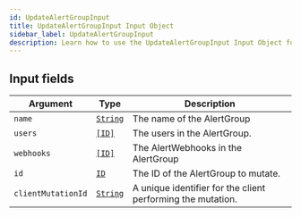 ```yaml
---
id: UpdateAlertGroupInput
title: UpdateAlertGroupInput Input Object
sidebar_label: UpdateAlertGroupInput
description: Learn how to use the UpdateAlertGroupInput Input Object for Prismatic's API.
---
```


## Input fields

| Argument           | Type                                     | Description                                                 |
| ------------------ | ---------------------------------------- | ----------------------------------------------------------- |
| `name`             | [`String`](api/schema/scalar/String.mdx) | The name of the AlertGroup                                  |
| `users`            | [`[ID]`](api/schema/scalar/ID.mdx)       | The users in the AlertGroup.                                |
| `webhooks`         | [`[ID]`](api/schema/scalar/ID.mdx)       | The AlertWebhooks in the AlertGroup                         |
| `id`               | [`ID`](api/schema/scalar/ID.mdx)         | The ID of the AlertGroup to mutate.                         |
| `clientMutationId` | [`String`](api/schema/scalar/String.mdx) | A unique identifier for the client performing the mutation. |
